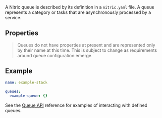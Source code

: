 A Nitric queue is described by its definition in a `nitric.yaml` file. A queue represents a category or tasks that are asynchronously processed by a service.

## Properties

> Queues do not have properties at present and are represented only by their name at this time. This is subject to change as requirements around queue configuration emerge.

## Example

```yaml
name: example-stack

queues:
  example-queue: {}
```

See the [Queue API](../api/queues) reference for examples of interacting with defined queues.
